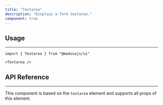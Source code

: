 ---
title: "Textarea"
description: "Displays a form textarea."
component: true
---

<ComponentExample name="textarea-demo" />

## Usage

---

```tsx
import { Textarea } from "@medusajs/ui"
```

```tsx
<Textarea />
```

## API Reference

---

This component is based on the `textarea` element and supports all props of this element.
